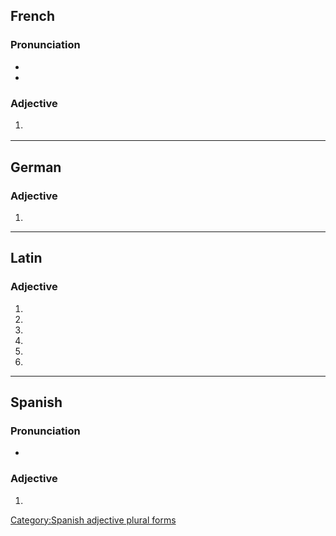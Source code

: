 {{also|Abdominales}}
==French==

===Pronunciation===
* {{fr-IPA}}
* {{homophones|lang=fr|abdominal|abdominale}}

===Adjective===
{{head|fr|adjective form}}

# {{inflection of|abdominal||f|p|lang=fr}}
#: {{ux|fr|[[douleurs]] '''abdominales'''|'''[[abdominal]]''' [[pain]]s|inline=1}}

----

==German==

===Adjective===
{{head|de|adjective form}}

# {{inflected form of|abdominal|lang=de}}

----

==Latin==

===Adjective===
{{la-adj-form|abdominālēs}}

# {{inflection of|abdominālis||nom|m|p|lang=la}}
# {{inflection of|abdominālis||nom|f|p|lang=la}}
# {{inflection of|abdominālis||acc|m|p|lang=la}}
# {{inflection of|abdominālis||acc|f|p|lang=la}}
# {{inflection of|abdominālis||voc|m|p|lang=la}}
# {{inflection of|abdominālis||voc|f|p|lang=la}}

----

==Spanish==

===Pronunciation===
* {{es-IPA}}

===Adjective===
{{head|es|adjective form}}

# {{inflection of|abdominal||p|lang=es}}

[[Category:Spanish adjective plural forms]]